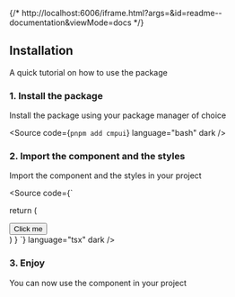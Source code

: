 {/* http://localhost:6006/iframe.html?args=&id=readme--documentation&viewMode=docs */}



<README >

## Installation

A quick tutorial on how to use the package

### 1. Install the package

Install the package using your package manager of choice

<Source code={`pnpm add cmpui`} language="bash" dark />

### 2. Import the component and the styles

Import the component and the styles in your project

<Source code={`

  return (
    <div>
      <Button>Click me</Button>
    </div>
  )
}
`} language="tsx" dark />

### 3. Enjoy

You can now use the component in your project

</README>
